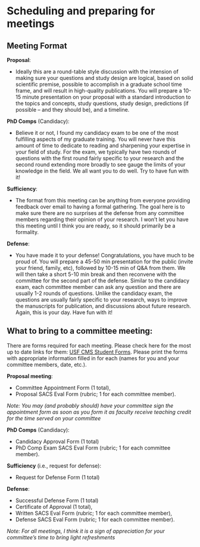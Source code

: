 # **Scheduling and preparing for meetings**

##	Meeting Format 
**Proposal**: 

- Ideally this are a round-table style discussion with the intension of making sure your questions and study design are logical, based on solid scientific premise, possible to accomplish in a graduate school time frame, and will result in high-quality publications. You will prepare a 10-15 minute presentation on your proposal with a standard introduction to the topics and concepts, study questions, study design, predictions (if possible – and they should be), and a timeline.

**PhD Comps** (Candidacy): 

- Believe it or not, I found my candidacy exam to be one of the most fulfilling aspects of my graduate training. You will never have this amount of time to dedicate to reading and sharpening your expertise in your field of study. For the exam, we typically have two rounds of questions with the first round fairly specific to your research and the second round extending more broadly to see gauge the limits of your knowledge in the field. We all want you to do well. Try to have fun with it! 

**Sufficiency**: 

- The format from this meeting can be anything from everyone providing feedback over email to having a formal gathering. The goal here is to make sure there are no surprises at the defense from any committee members regarding their opinion of your research. I won’t let you have this meeting until I think you are ready, so it should primarily be a formality. 

**Defense**: 

- You have made it to your defense! Congratulations, you have much to be proud of. You will prepare a 45-50 min presentation for the public (invite your friend, family, etc), followed by 10-15 min of Q&A from them. We will then take a short 5-10 min break and then reconvene with the committee for the second part of the defense. Similar to the candidacy exam, each committee member can ask any question and there are usually 1-2 rounds of questions. Unlike the candidacy exam, the questions are usually fairly specific to your research, ways to improve the manuscripts for publication, and discussions about future research. Again, this is your day. Have fun with it! 

## What to bring to a committee meeting:
There are forms required for each meeting. Please check here for the most up to date links for them: [USF CMS Student Forms](https://www.marine.usf.edu/education/current-students/forms/). Please print the forms with appropriate information filled in for each (names for you and your committee members, date, etc.).

**Proposal meeting**: 

- Committee Appointment Form (1 total), 
- Proposal SACS Eval Form (rubric; 1 for each committee member).

*Note: You may (and probably should) have your committee sign the appointment form as soon as you form it as faculty receive teaching credit for the time served on your committee*

**PhD Comps** (Candidacy):

- Candidacy Approval Form (1 total)
- PhD Comp Exam SACS Eval Form (rubric; 1 for each committee member). 

**Sufficiency** (i.e., request for defense):

- Request for Defense Form (1 total)

**Defense**:

- Successful Defense Form (1 total)
- Certificate of Approval (1 total),
- Written SACS Eval Form (rubric; 1 for each committee member), 
- Defense SACS Eval Form (rubric; 1 for each committee member).

*Note: For all meetings, I think it is a sign of appreciation for your committee’s time to bring light refreshments*